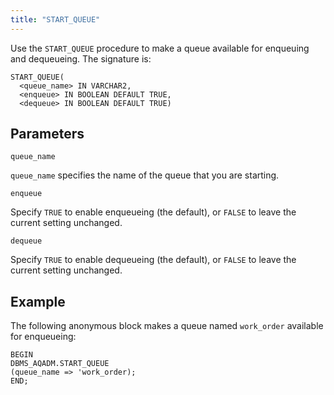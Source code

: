 ```yaml
---
title: "START_QUEUE"
---
```


Use the `START_QUEUE` procedure to make a queue available for enqueuing and dequeueing. The signature is:

```text
START_QUEUE(
  <queue_name> IN VARCHAR2,
  <enqueue> IN BOOLEAN DEFAULT TRUE,
  <dequeue> IN BOOLEAN DEFAULT TRUE)
```

## Parameters

`queue_name`

 `queue_name` specifies the name of the queue that you are starting.

`enqueue`

 Specify `TRUE` to enable enqueueing (the default), or `FALSE` to leave the current setting unchanged.

`dequeue`

 Specify `TRUE` to enable dequeueing (the default), or `FALSE` to leave the current setting unchanged.

## Example

The following anonymous block makes a queue named `work_order` available for enqueueing:

```text
BEGIN
DBMS_AQADM.START_QUEUE
(queue_name => 'work_order);
END;
```
